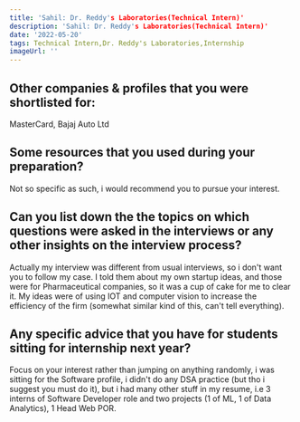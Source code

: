 ```yaml
---
title: 'Sahil: Dr. Reddy's Laboratories(Technical Intern)'
description: 'Sahil: Dr. Reddy's Laboratories(Technical Intern)'
date: '2022-05-20'
tags: Technical Intern,Dr. Reddy's Laboratories,Internship
imageUrl: ''
---
```


## Other companies & profiles that you were shortlisted for:
MasterCard, Bajaj Auto Ltd

## Some resources that you used during your preparation?
Not so specific as such, i would recommend you to pursue your interest.

## Can you list down the the topics on which questions were asked in the interviews or any other insights on the interview process?
Actually my interview was different from usual interviews, so i don't want you to follow my case. I told them about my own startup ideas, and those were for Pharmaceutical companies, so it was a cup of cake for me to clear it. My ideas were of using IOT and computer vision to increase the efficiency of the firm (somewhat similar kind of this, can't tell everything). 

## Any specific advice that you have for students sitting for internship next year?
Focus on your interest rather than jumping on anything randomly, i was sitting for the Software profile, i didn't do any DSA practice (but tho i suggest you must do it), but i had many other stuff in my resume, i.e 3 interns of Software Developer role and two projects (1 of ML, 1 of Data Analytics), 1 Head Web POR. 

